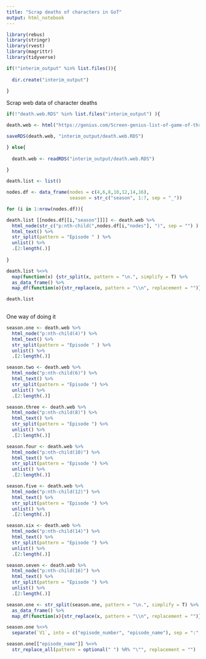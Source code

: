```yaml
---
title: "Scrap deaths of characters in GoT"
output: html_notebook
---
```



```r

library(rebus)
library(stringr)
library(rvest)
library(magrittr)
library(tidyverse)

```

```r

if(!"interim_output" %in% list.files()){
  
  dir.create("interim_output")
  
}

```

Scrap web data of character deaths
```r

if(!"death.web.RDS" %in% list.files("interim_output") ){

death.web <- html("https://genius.com/Screen-genius-list-of-game-of-thrones-deaths-annotated")

saveRDS(death.web, "interim_output/death.web.RDS")

} else{
  
  death.web <- readRDS("interim_output/death.web.RDS")
  
}

```

```r

death.list <- list()

nodes.df <- data_frame(nodes = c(4,6,8,10,12,14,16),
                       season = str_c("season", 1:7, sep = "_"))

for (i in 1:nrow(nodes.df)){

death.list [[nodes.df[[i,"season"]]]] <- death.web %>% 
  html_node(str_c("p:nth-child(",nodes.df[i,"nodes"], ")", sep = "") ) %>%
  html_text() %>%
  str_split(pattern = "Episode " ) %>% 
  unlist() %>%
  .[2:length(.)]
  
}

```

```r

death.list %<>% 
  map(function(x) {str_split(x, pattern = "\n.", simplify = T) %>%
  as_data_frame() %>%
  map_df(function(o){str_replace(o, pattern = "\\n", replacement = "")}) })

death.list
  
```

One way of doing it 

```r

season.one <- death.web %>% 
  html_node("p:nth-child(4)") %>%
  html_text() %>%
  str_split(pattern = "Episode " ) %>% 
  unlist() %>%
  .[2:length(.)]

season.two <- death.web %>% 
  html_node("p:nth-child(6)") %>%
  html_text() %>%
  str_split(pattern = "Episode ") %>% 
  unlist() %>%
  .[2:length(.)]

season.three <- death.web %>% 
  html_node("p:nth-child(8)") %>%
  html_text() %>%
  str_split(pattern = "Episode ") %>% 
  unlist() %>%
  .[2:length(.)]

season.four <- death.web %>% 
  html_node("p:nth-child(10)") %>%
  html_text() %>%
  str_split(pattern = "Episode ") %>% 
  unlist() %>%
  .[2:length(.)]

season.five <- death.web %>% 
  html_node("p:nth-child(12)") %>%
  html_text() %>%
  str_split(pattern = "Episode ") %>% 
  unlist() %>%
  .[2:length(.)]

season.six <- death.web %>% 
  html_node("p:nth-child(14)") %>%
  html_text() %>%
  str_split(pattern = "Episode ") %>% 
  unlist() %>%
  .[2:length(.)]

season.seven <- death.web %>% 
  html_node("p:nth-child(16)") %>%
  html_text() %>%
  str_split(pattern = "Episode ") %>% 
  unlist() %>%
  .[2:length(.)]

```

```r

season.one <- str_split(season.one, pattern = "\n.", simplify = T) %>%
  as_data_frame() %>%
  map_df(function(x){str_replace(x, pattern = "\\n", replacement = "")})

season.one %<>%
  separate(`V1`, into = c("episode_number", "episode_name"), sep = ":", remove = T) 

season.one[["episode_name"]] %<>%
  str_replace_all(pattern = optional(" ") %R% "\"", replacement = "")

```







